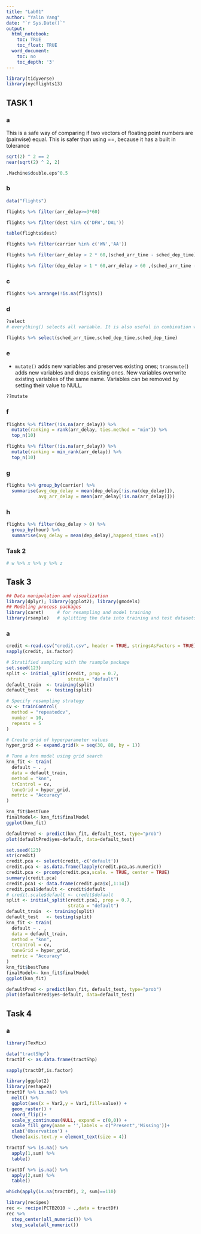 ```yaml
---
title: "Lab01"
author: "Yalin Yang"
date: "`r Sys.Date()`"
output:
  html_notebook:
    toc: TRUE
    toc_float: TRUE
  word_document:
    toc: no
    toc_depth: '3'
---
```


```r
library(tidyverse)
library(nycflights13)
```


## TASK 1

### a
This is a safe way of comparing if two vectors of floating point numbers are (pairwise) equal. This is safer than using ==, because it has a built in tolerance
```r
sqrt(2) ^ 2 == 2
near(sqrt(2) ^ 2, 2)
```

```r
.Machine$double.eps^0.5
```

### b

```r
data("flights")
```

```r
flights %>% filter(arr_delay>=3*60)
```

```r
flights %>% filter(dest %in% c('DFW','DAL')) 
```
```r
table(flights$dest)
```

```r
flights %>% filter(carrier %in% c('WN','AA'))
```


```r
flights %>% filter(arr_delay > 2 * 60,(sched_arr_time - sched_dep_time) - air_time  > 30)
```


```r
flights %>% filter(dep_delay > 1 * 60,arr_delay > 60 ,(sched_arr_time - sched_dep_time) - air_time  > 30)
```

### c

```r
flights %>% arrange(!is.na(flights))
```

### d

```r
?select
# everything() selects all variable. It is also useful in combination with other tidyselect operators.
```
```r
flights %>% select(sched_arr_time,sched_dep_time,sched_dep_time)
```

### e
* `mutate()` adds new variables and preserves existing ones; `transmute(`) adds new variables and drops existing ones. New variables overwrite existing variables of the same name. Variables can be removed by setting their value to NULL.

```r
??mutate

```

### f

```r
flights %>% filter(!is.na(arr_delay)) %>% 
  mutate(ranking = rank(arr_delay, ties.method = "min")) %>% 
  top_n(10)
```
```r
flights %>% filter(!is.na(arr_delay)) %>% 
  mutate(ranking = min_rank(arr_delay)) %>% 
  top_n(10)
```

### g
```r
flights %>% group_by(carrier) %>% 
  summarise(avg_dep_delay = mean(dep_delay[!is.na(dep_delay)]),
            avg_arr_delay = mean(arr_delay[!is.na(arr_delay)]))  
```

### h

```r
flights %>% filter(dep_delay > 0) %>% 
  group_by(hour) %>% 
  summarise(avg_delay = mean(dep_delay),happend_times =n())
```


### Task 2

```r
# w %>% x %>% y %>% z
```


## Task 3

```r
## Data manipulation and visualization
library(dplyr); library(ggplot2); library(gmodels)  
## Modeling process packages
library(caret)     # for resampling and model training
library(rsample)   # splitting the data into training and test datasets
```

### a

```r
credit <-read.csv("credit.csv", header = TRUE, stringsAsFactors = TRUE)
sapply(credit, is.factor)
```

```r
# Stratified sampling with the rsample package
set.seed(123)
split <- initial_split(credit, prop = 0.7, 
                       strata = "default")
default_train  <- training(split)
default_test   <- testing(split)
```

```r
# Specify resampling strategy
cv <- trainControl(
  method = "repeatedcv", 
  number = 10, 
  repeats = 5
)
```

```r
# Create grid of hyperparameter values
hyper_grid <- expand.grid(k = seq(30, 80, by = 1))

# Tune a knn model using grid search
knn_fit <- train(
  default ~ . , 
  data = default_train, 
  method = "knn", 
  trControl = cv, 
  tuneGrid = hyper_grid,
  metric = "Accuracy" 
)

knn_fit$bestTune
finalModel<- knn_fit$finalModel
ggplot(knn_fit)
```

```r
defaultPred <- predict(knn_fit, default_test, type="prob")
plot(defaultPred$yes~default, data=default_test)

```


```r
set.seed(123)
str(credit)
credit.pca <- select(credit,-c('default'))
credit.pca <- as.data.frame(lapply(credit.pca,as.numeric))
credit.pca <- prcomp(credit.pca,scale. = TRUE, center = TRUE)
summary(credit.pca)
credit.pca1 <- data.frame(credit.pca$x[,1:14])
credit.pca1$default <- credit$default
# credit.scale$default <- credit$default
split <- initial_split(credit.pca1, prop = 0.7, 
                       strata = "default")
default_train  <- training(split)
default_test   <- testing(split)
knn_fit <- train(
  default ~ . , 
  data = default_train, 
  method = "knn", 
  trControl = cv, 
  tuneGrid = hyper_grid,
  metric = "Accuracy" 
)
knn_fit$bestTune
finalModel<- knn_fit$finalModel
ggplot(knn_fit)

```
```r
defaultPred <- predict(knn_fit, default_test, type="prob")
plot(defaultPred$yes~default, data=default_test)
```


## Task 4

### a

```r
library(TexMix)
```

```r
data("tractShp")
tractDf <- as.data.frame(tractShp)
```

```r
sapply(tractDf,is.factor)
```

```r
library(ggplot2)
library(reshape2)
tractDf %>% is.na() %>%
  melt() %>%
  ggplot(aes(x = Var2,y = Var1,fill=value)) +
  geom_raster() +
  coord_flip()+
  scale_y_continuous(NULL, expand = c(0,0)) + 
  scale_fill_grey(name = '',labels = c("Present",'Missing'))+
  xlab('Observation') + 
  theme(axis.text.y = element_text(size = 4))
```

```r
tractDf %>% is.na() %>%
  apply(1,sum) %>% 
  table()

tractDf %>% is.na() %>%
  apply(2,sum) %>% 
  table()
```

```r
which(apply(is.na(tractDf), 2, sum)==110)
```


```r
library(recipes)
rec <- recipe(PCTB2010 ~ .,data = tractDf)
rec %>%
  step_center(all_numeric()) %>%
  step_scale(all_numeric())
```

